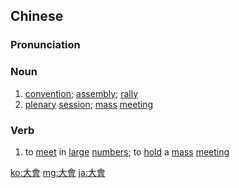 {{also|大会}}
==Chinese==
{{zh-forms|s=大会}}

===Pronunciation===
{{zh-pron
|m=dàhuì
|c=daai6 wui6-2
|h=pfs=thai-fi
|mn=tāi-hōe
|cat=n,v
}}

===Noun===
{{zh-noun}}

# [[convention]]; [[assembly]]; [[rally]]
# [[plenary]] [[session]]; [[mass]] [[meeting]]

===Verb===
{{zh-verb}}

# {{lb|zh|literary}} to [[meet]] in [[large]] [[number]]s; to [[hold]] a [[mass]] [[meeting]]

{{zh-cat|Elementary}}

[[ko:大會]]
[[mg:大會]]
[[ja:大會]]